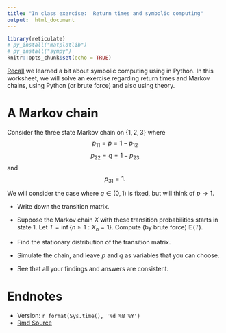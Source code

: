 ```yaml
---
title: "In class exercise:  Return times and symbolic computing"
output:  html_document
---
```



```r
library(reticulate)
# py_install("matplotlib")
# py_install("sympy")
knitr::opts_chunk$set(echo = TRUE)
```

[Recall](https://tsoo-math.github.io/ucl3/week8-2022-inclass.html) we learned a bit about symbolic computing using in Python.  In this worksheet, we will solve an exercise regarding return times and Markov chains, using Python (or brute force) and also using theory. 


# A Markov chain

Consider the three state Markov chain on $\{1,2,3\}$ where 
$$p_{11} = p = 1-p_{12}$$ 
$$p_{22} = q=1- p_{23}$$
and
$$p_{31}=1.$$

We will consider the case where $q \in (0,1)$ is fixed, but will think of $p \to 1$.  

* Write down the transition matrix.

* Suppose the Markov chain $X$ with these transition probabilities starts in state $1$.  Let $T = \inf\{n \geq 1: X_n = 1\}$.   Compute (by brute force) $\mathbb{E}(T)$.

* Find the stationary distribution of the transition matrix.

*  Simulate the chain, and leave $p$ and $q$ as variables that you can choose.

*  See that all your findings and answers are consistent.


#  Endnotes

* Version: `r format(Sys.time(), '%d %B %Y')`
* [Rmd Source](https://tsoo-math.github.io/ucl3/week13-2022-inclass.Rmd)
<br>
<br>
<br>
